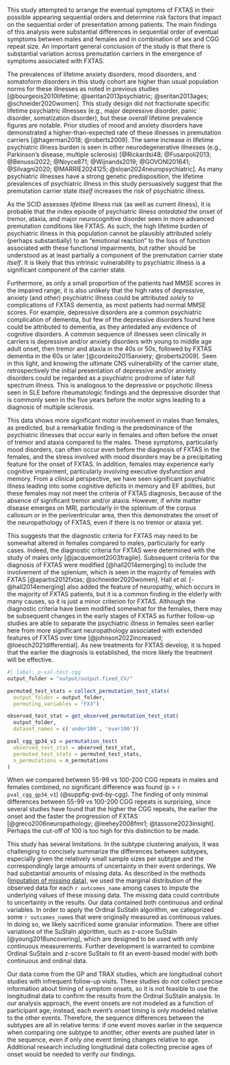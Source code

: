 
This study attempted to arrange the eventual symptoms of FXTAS
in their possible appearing sequential orders
and determine risk factors that impact on the
sequential order of presentation among patients.
The main findings of this analysis were
substantial differences in sequential order of eventual symptoms
between males and females
and in combination of sex and CGG repeat size.
An important general conclusion of the study is that 
there is substantial variation across premutation carriers 
in the emergence of symptoms associated with FXTAS.
 
The prevalences of
lifetime anxiety disorders,
mood disorders,
and somatoform disorders in this study cohort
are higher than
usual population norms for these illnesses
as noted in previous studies
[@bourgeois2010lifetime; @seritan2013psychiatric; @seritan2013ages; @schneider2020women].
This study design did not fractionate specific lifetime psychiatric illnesses
(e.g., 
major depressive disorder, 
panic disorder, 
somatization disorder),
but these *overall* lifetime prevalence figures are notable.
Prior studies of mood and anxiety disorders
have demonstrated a higher-than-expected rate of these illnesses
in premutation carriers [@hagerman2018; @roberts2009].
The same increase in lifetime psychiatric illness burden
is seen in other neurodegenerative illnesses
(e.g., Parkinson’s disease, multiple sclerosis) 
[@Rickardsi48; @Fusarpoli2013; @Benussi2022; @Noyce871; @Wijnands2019; 
@GOVONI201641; @Silvagni2020; @MARRIE2024125; @sloan2024neuropsychiatric].
As many psychiatric illnesses have a strong genetic predisposition,
the lifetime prevalences of psychiatric illness in this study 
persuasively suggest that
the premutation carrier state *itself* increases 
the risk of psychiatric illness.

As the SCID assesses *lifetime* illness risk 
(as well as current illness),
it is probable that the index episode of psychiatric illness
*antedated* the onset of
tremor,
ataxia, and
major neurocognitive disorder
seen in more advanced premutation conditions like FXTAS.
As such, the high lifetime burden of psychiatric illness in this population
cannot be plausibly attributed solely (perhaps substantially) to
an “emotional reaction”
to the loss of function associated with these functional impairments,
but rather should be understood as 
at least partially 
a component of the premutation carrier state *itself*.
It is likely that this intrinsic vulnerability to psychiatric illness
is a significant component of the carrier state.

Furthermore, as only a small proportion of the patients
had MMSE scores in the impaired range,
it is also unlikely that the high rates of
depressive, anxiety (and other) psychiatric illness
could be attributed *solely* to complications of FXTAS dementia,
as most patients had normal MMSE scores.
For example, depressive disorders
are a common psychiatric complication of dementia,
but few of the depressive disorders found here could be attributed to dementia,
as they antedated any evidence of cognitive disorders.
A common sequence of illnesses seen clinically in carriers is
depressive and/or anxiety disorders 
with young to middle age adult onset,
then tremor and ataxia in the 40s or 50s,
followed by FXTAS dementia in the 60s or later
[@cordeiro2015anxiety; @roberts2009].
Seen in this light, 
and knowing the ultimate CNS vulnerability of the carrier state,
retrospectively the initial presentation of depressive and/or anxiety disorders
could be regarded as a psychiatric prodrome of later full spectrum illness.
This is analogous to the depressive or psychotic illness 
seen in SLE before rheumatologic findings
and the depressive disorder that is commonly seen
in the five years before the motor signs 
leading to a diagnosis of multiple sclerosis.

This data shows more significant motor involvement 
in males than females, as predicted,
but a remarkable finding is the predominance of the psychiatric illnesses
that occur early in females
and often before the onset of tremor and ataxia compared to the males.
These symptoms, particularly mood disorders,
can often occur even before the diagnosis of FXTAS in the females,
and the stress involved with mood disorders may be a precipitating feature
for the onset of FXTAS.
In addition, females may experience early cognitive impairment,
particularly involving executive dysfunction and memory.
From a clinical perspective,
we have seen significant psychiatric illness
leading into some cognitive deficits in memory and EF abilities,
but these females may not meet the criteria of FXTAS diagnosis,
because of the absence of significant tremor and/or ataxia.
However, if white matter disease emerges on MRI,
particularly in the splenium of the corpus callosum
or in the periventricular area,
then this demonstrates the onset of the neuropathology of FXTAS,
even if there is no tremor or ataxia yet.

This suggests that the diagnostic criteria for FXTAS
may need to be somewhat altered in females compared to males,
particularly for early cases.
Indeed, the diagnostic criteria for FXTAS 
were determined with the study of males only
[@jacquemont2003fragile].
Subsequent criteria for the diagnosis of FXTAS 
were modified [@hall2014emerging]
to include the involvement of the splenium,
which is seen in the majority of females with FXTAS
[@apartis2012fxtas; @schneider2020women].
Hall *et al.* [-@hall2014emerging] also added
the feature of neuropathy,
which occurs in the majority of FXTAS patients,
but it is a common finding in the elderly with many causes,
so it is just a minor criterion for FXTAS.
Although the diagnostic criteria have been modified somewhat for the females,
there may be subsequent changes in the early stages of FXTAS
as further follow-up studies are able to separate
the psychiatric illness in females seen earlier here
from more significant neuropathology associated with
extended features of FXTAS over time
[@johnson2022increased; @loesch2021differential].
As new treatments for FXTAS develop,
it is hoped that the earlier the diagnosis is established,
the more likely the treatment will be effective.

```r
#| label: p-val-test-cgg
output_folder = "output/output.fixed_CV/"

permuted_test_stats = collect_permutation_test_stats(
  output_folder = output_folder,
  permuting_variables = "FX3")

observed_test_stat = get_observed_permutation_test_stat(
  output_folder,
  dataset_names = c('under100', 'over100'))

pval_cgg_gp34_v1 = permutation_test(
  observed_test_stat = observed_test_stat,
  permuted_test_stats = permuted_test_stats,
  n_permutations = n_permutations
)

```

When we compared
between 55-99 vs 100-200 CGG repeats in males and females combined,
no significant difference was found
(p = `r pval_cgg_gp34_v1`)
(@suppfig-pvd-by-cgg).
The finding of only minimal differences
between 55-99 vs 100-200 CGG repeats is surprising,
since several studies have found that the higher the CGG repeats,
the earlier the onset and the faster the progression of FXTAS
[@greco2006neuropathology; @leehey2008fmr1; @tassone2023insight].
Perhaps the cut-off of 100 is too high for this distinction to be made.

This study has several limitations.
In the subtype clustering analysis,
it was challenging to concisely summarize
the differences between subtypes,
especially given the relatively small sample sizes per subtype
and the correspondingly large amounts of uncertainty
in their event orderings.
We had substantial amounts of missing data.
As described in the methods ([Imputation of missing data](#sec-incomplete-data)),
we used the marginal distribution of
the observed data for each `r outcomes_name` among cases
to impute the underlying values of these missing data.
The missing data could contribute to uncertainty in the results.
Our data contained both continuous and ordinal variables.
In order to apply the Ordinal SuStaIn algorithm,
we categorized some `r outcomes_name`s
that were originally measured as continuous values.
In doing so, we likely sacrificed some granular information.
There are other variations of the SuStaIn algorithm,
such as z-score SuStaIn [@young2018uncovering],
which are designed to be used with only continuous measurements.
Further development is warranted to combine Ordinal SuStaIn and z-score SuStaIn
to fit an event-based model with both continuous and ordinal data.

Our data come from the GP and TRAX studies,
which are longitudinal cohort studies
with infrequent follow-up visits.
These studies do not collect precise information
about timing of symptom onsets,
so it is not feasible to use the longitudinal data
to confirm the results from the Ordinal SuStaIn analysis.
In our analysis approach,
the event onsets are not modeled as a function of participant age;
instead, each event's onset timing is only modeled relative to the other events.
Therefore, the sequence differences between the subtypes
are all in relative terms:
if one event moves earlier in the sequence
when comparing one subtype to another,
other events are pushed later in the sequence,
even if only one event timing
changes relative to age.
Additional research including longitudinal data
collecting precise ages of onset
would be needed to verify our findings.

